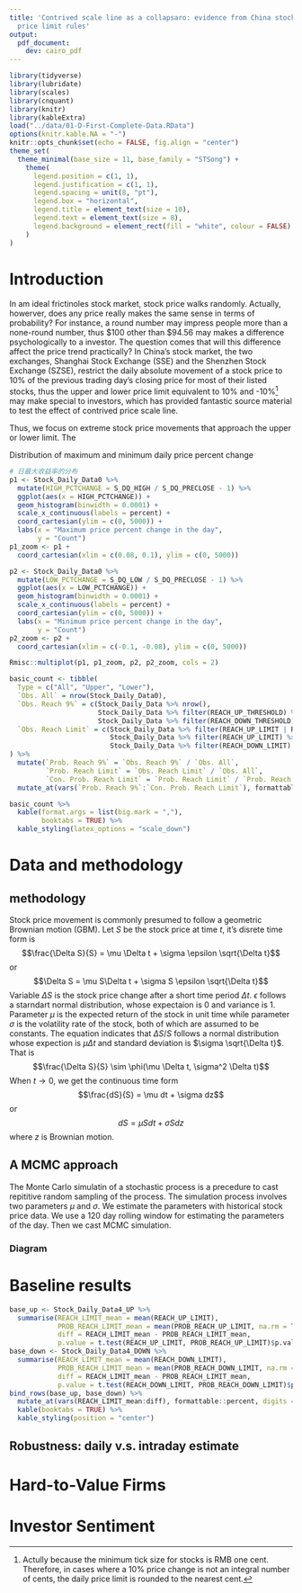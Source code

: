 ```yaml
---
title: 'Contrived scale line as a collapsaro: evidence from China stock market''s
  price limit rules'
output: 
  pdf_document:
    dev: cairo_pdf
---
```


```r
library(tidyverse)
library(lubridate)
library(scales)
library(cnquant)
library(knitr)
library(kableExtra)
load("../data/01-D-First-Complete-Data.RData")
options(knitr.kable.NA = "-")
knitr::opts_chunk$set(echo = FALSE, fig.align = "center")
theme_set(
  theme_minimal(base_size = 11, base_family = "STSong") + 
    theme(
      legend.position = c(1, 1), 
      legend.justification = c(1, 1), 
      legend.spacing = unit(8, "pt"), 
      legend.box = "horizontal", 
      legend.title = element_text(size = 10), 
      legend.text = element_text(size = 8), 
      legend.background = element_rect(fill = "white", colour = FALSE)
    )
)
```

# Introduction

In am ideal frictinoles stock market, stock price walks randomly. Actually, howerver, does any price really makes the same sense in terms of probability? For instance, a round number may impress people more than a none-round number, thus \$100 other than \$94.56 may makes a difference psychologically to a investor. The question comes that will this difference affect the price trend practically? In China's stock market, the two exchanges, Shanghai Stock Exchange (SSE) and the Shenzhen Stock Exchange (SZSE), restrict the daily absolute movement of a stock price to 10% of the previous trading day’s closing price for most of their listed stocks, thus the upper and lower price limit equivalent to 10% and -10%[^1] may make special to investors, which has provided fantastic source material to test the effect of contrived price scale line.

[^1]: Actully because the minimum tick size for stocks is RMB one cent. Therefore, in cases where a 10% price change is not an integral number of cents, the daily price limit is rounded to the nearest cent.

Thus, we focus on extreme stock price movements that approach the upper or lower limit. The


Distribution of maximum and minimum daily price percent change

```r
# 日最大收益率的分布
p1 <- Stock_Daily_Data0 %>% 
  mutate(HIGH_PCTCHANGE = S_DQ_HIGH / S_DQ_PRECLOSE - 1) %>% 
  ggplot(aes(x = HIGH_PCTCHANGE)) +
  geom_histogram(binwidth = 0.0001) + 
  scale_x_continuous(labels = percent) + 
  coord_cartesian(ylim = c(0, 5000)) + 
  labs(x = "Maximum price percent change in the day", 
       y = "Count")
p1_zoom <- p1 + 
  coord_cartesian(xlim = c(0.08, 0.1), ylim = c(0, 5000))

p2 <- Stock_Daily_Data0 %>% 
  mutate(LOW_PCTCHANGE = S_DQ_LOW / S_DQ_PRECLOSE - 1) %>% 
  ggplot(aes(x = LOW_PCTCHANGE)) +
  geom_histogram(binwidth = 0.0001) + 
  scale_x_continuous(labels = percent) + 
  coord_cartesian(ylim = c(0, 5000)) + 
  labs(x = "Minimum price percent change in the day", 
       y = "Count")
p2_zoom <- p2 + 
  coord_cartesian(xlim = c(-0.1, -0.08), ylim = c(0, 5000))

Rmisc::multiplot(p1, p1_zoom, p2, p2_zoom, cols = 2)
```

```r
basic_count <- tibble(
  Type = c("All", "Upper", "Lower"), 
  `Obs. All` = nrow(Stock_Daily_Data0), 
  `Obs. Reach 9%` = c(Stock_Daily_Data %>% nrow(), 
                      Stock_Daily_Data %>% filter(REACH_UP_THRESHOLD) %>% nrow(), 
                      Stock_Daily_Data %>% filter(REACH_DOWN_THRESHOLD) %>% nrow()), 
  `Obs. Reach Limit` = c(Stock_Daily_Data %>% filter(REACH_UP_LIMIT | REACH_DOWN_LIMIT) %>% nrow(), 
                         Stock_Daily_Data %>% filter(REACH_UP_LIMIT) %>% nrow(), 
                         Stock_Daily_Data %>% filter(REACH_DOWN_LIMIT) %>% nrow())
) %>% 
  mutate(`Prob. Reach 9%` = `Obs. Reach 9%` / `Obs. All`, 
         `Prob. Reach Limit` = `Obs. Reach Limit` / `Obs. All`, 
         `Con. Prob. Reach Limit` = `Prob. Reach Limit` / `Prob. Reach 9%`) %>% 
  mutate_at(vars(`Prob. Reach 9%`:`Con. Prob. Reach Limit`), formattable::percent, digits = 1L)

basic_count %>% 
  kable(format.args = list(big.mark = ","), 
        booktabs = TRUE) %>% 
  kable_styling(latex_options = "scale_down")
```


# Data and methodology

## methodology

Stock price movement is commonly presumed to follow a geometric Brownian motion (GBM). Let $S$ be the stock price at time $t$, it's disrete time form is 
$$\frac{\Delta S}{S} = \mu \Delta t + \sigma \epsilon \sqrt{\Delta t}$$
or 
$$\Delta S = \mu S\Delta t + \sigma S \epsilon \sqrt{\Delta t}$$
Variable $\Delta S$ is the stock price change after a short time period $\Delta t$. $\epsilon$ follows a starndart normal distribution, whose expectaion is 0 and variance is 1. Parameter $\mu$ is the expected return of the stock in unit time while parameter $\sigma$ is the volatility rate of the stock, both of which are assumed to be constants.
The equation indicates that $\Delta S / S$ follows a normal distribution whose expection is $\mu \Delta t$ and standard deviation is $\sigma \sqrt{\Delta t}$. That is 
$$\frac{\Delta S}{S} \sim \phi(\mu \Delta t, \sigma^2 \Delta t)$$
When $t \to 0$, we get the continuous time form
$$\frac{dS}{S} = \mu dt + \sigma dz$$
or
$$dS = \mu Sdt + \sigma Sdz$$
where $z$ is Brownian motion.

## A MCMC approach
The Monte Carlo simulatin of a stochastic process is a precedure to cast repititive random sampling of the process. The simulation process involves two parameters $\mu$ and $\sigma$. We estimate the parameters with historical stock price data. We use a 120 day rolling window for estimating the parameters of the day. Then we cast MCMC simulation.

### Diagram


# Baseline results

```r
base_up <- Stock_Daily_Data4_UP %>% 
  summarise(REACH_LIMIT_mean = mean(REACH_UP_LIMIT), 
            PROB_REACH_LIMIT_mean = mean(PROB_REACH_UP_LIMIT, na.rm = TRUE), 
            diff = REACH_LIMIT_mean - PROB_REACH_LIMIT_mean, 
            p.value = t.test(REACH_UP_LIMIT, PROB_REACH_UP_LIMIT)$p.value)
base_down <- Stock_Daily_Data4_DOWN %>% 
  summarise(REACH_LIMIT_mean = mean(REACH_DOWN_LIMIT), 
            PROB_REACH_LIMIT_mean = mean(PROB_REACH_DOWN_LIMIT, na.rm = TRUE), 
            diff = REACH_LIMIT_mean - PROB_REACH_LIMIT_mean, 
            p.value = t.test(REACH_DOWN_LIMIT, PROB_REACH_DOWN_LIMIT)$p.value)
bind_rows(base_up, base_down) %>% 
  mutate_at(vars(REACH_LIMIT_mean:diff), formattable::percent, digits = 1L) %>% 
  kable(booktabs = TRUE) %>% 
  kable_styling(position = "center")
```




## Robustness: daily v.s. intraday estimate


# Hard-to-Value Firms


# Investor Sentiment


